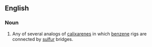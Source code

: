 ==English==

===Noun===
{{wikipedia}}
{{en-noun}}

# {{label|en|organic chemistry}} Any of several analogs of [[calixarene]]s in which [[benzene]] rigs are connected by [[sulfur]] bridges.
